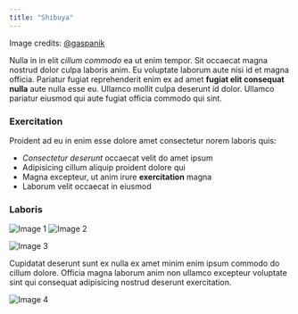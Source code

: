 ```yaml
---
title: "Shibuya"
---
```


Image credits: <a href="https://unsplash.com/@gaspanik" target="_blank" rel="noopener norefferer">@gaspanik</a>

Nulla in in elit *cillum commodo* ea ut enim tempor. Sit occaecat magna nostrud dolor culpa laboris anim. Eu voluptate laborum aute nisi id et magna officia. Pariatur fugiat reprehenderit enim ex ad amet **fugiat elit consequat nulla** aute nulla esse eu. Ullamco mollit culpa deserunt id dolor. Ullamco pariatur eiusmod qui aute fugiat officia commodo qui sint.

### Exercitation

Proident ad eu in enim esse dolore amet consectetur norem laboris quis:

- *Consectetur deserunt* occaecat velit do amet ipsum
- Adipisicing cillum aliquip proident dolore qui
- Magna excepteur, ut anim irure **exercitation** magna
- Laborum velit occaecat in eiusmod

### Laboris

<Columns>

![Image 1](masaaki-komori-1vuXf7ta_PU-unsplash.jpg)
![Image 2](masaaki-komori-4mpHwBqbVx4-unsplash.jpg)

</Columns>

![Image 3](masaaki-komori-_SbeCWYjwCQ-unsplash.jpg)

Cupidatat deserunt sunt ex nulla ex amet minim enim ipsum commodo do cillum dolore. Officia magna laborum anim non ullamco excepteur voluptate sint qui consequat adipisicing nostrud deserunt exercitation.

![Image 4](masaaki-komori-RV7ldYsNcqA-unsplash.jpg)
